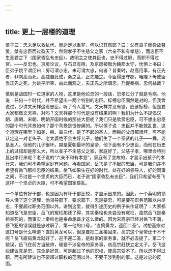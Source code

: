 ```yaml
---
---
---
```

title: 更上一层楼的道理
---




慎子曰：忠未足以救乱代，而适足以重非，何以识其然耶？曰：父有良子而舜放瞽叟，桀有忠臣而过盈天下，然则孝子不生慈父之家（六亲不和有孝慈），而忠臣不生圣君之下（国家昏乱有忠臣）。故明主之使其臣也，忠不得过职，而职不得过官。——反忠也。京房论议，与石显有隙，及京房被黜为魏郡太守，忧惧上书曰：臣弟子姚平谓臣曰：房可谓小忠，未可谓大忠，何者？昔秦时，赵高用事，有正先者，非刺高而死，高威自此成，秦之乱，正先趣之。今臣得出守郡，唯陛下毋使臣当正先之死，为姚平所笑，由此而观之，夫正先之所谓忠，乃促秦祸，忠何益哉？

慎到是战国时一位道家的人物，这里是他论忠的一段话，忠孝过分了就是毛病。他说：任何一个时代，并不希望出一两个特别的忠臣。标榜忠臣固然是对的，但我曾说过，少讲文天祥这班忠臣，听了令人泄气。文天祥并没有错，应该标榜，但是要大家都做文天祥，对吗？文天祥那个时代是没有结果的啊！我们为什么不提倡汉朝、唐朝、宋朝、明朝开国时候的那些大臣呢？我们只是欣赏忠臣，可不想出忠臣的那个时代背景如何？那个背景是很惨痛的。所以慎子说：忠臣并不能救乱世，这个道理在哪里？如尧、舜、禹三代，是了不起的圣人，而舜的父母都很坏，可不能认定这一对老头子、老太婆绝不会生好儿子，他们生了一个圣贤的儿子——舜。尧是圣人，但他的儿子很坏。桀是夏朝最坏的皇帝，他下面有不少忠臣，而他在历史上的过错却是那么大，所以孝子不生慈父之家，家庭好了，父慈子孝，哪里会特别显出孝行来呢？老子说的“六亲不和有孝慈”，家庭有了变故的，才显示出孩子的孝行来，我们可不希望家庭有问题。再看国家，岳飞是了不起的忠臣，可是我们并不希望有岳飞那样忠臣的结果。岳飞如果生在好的时代，处在好的领导人，好的同事之间，不过是一个坚贞的大臣而已，老子说“国家昏乱有忠臣”，我们只希望有岳飞这样一个坚贞的大臣，可不希望国家昏乱。

一个单位有好干部，也是因为有坏干部比较，才显示出来的。因此，一个英明的领导人懂了这个道理，他领导部下，要求部下，忠是要忠，可是要在职务范围以内尽忠，不要超过职务范围以外。讲到这里，就得引述历史的例子来作证明了：大家都知道岳飞是忠臣，岳飞的冤枉那还了得，其实秦桧也未尝没有冤枉，虽然岳飞是秦桧害死的，而事实上秦桧也是奉命承旨才这么做的。因为宋高宗已经对岳飞不满，岳飞犯的错误就是忠过职了，第一他的口号，“直捣黄龙，迎回二圣”。试想高宗对这口号是什么味道？直捣黄龙可以，但是要把二圣接回来，高宗这个皇帝还干不干呢？岳飞直捣黄龙就好了，迎不迎二圣，是赵家的家务事，就不必去提了。第二个错误，岳飞在前方当统帅，硬要干涉皇帝的家务事，劝高宗赶快立定太子。岳飞这些建议真是忠，完全是好意，可是超过了他的职权，使高宗受不了。所以忠不得过职，而有所建议也不要超过职权的范围以外，不要干涉到别的事。这是过忠的反面。